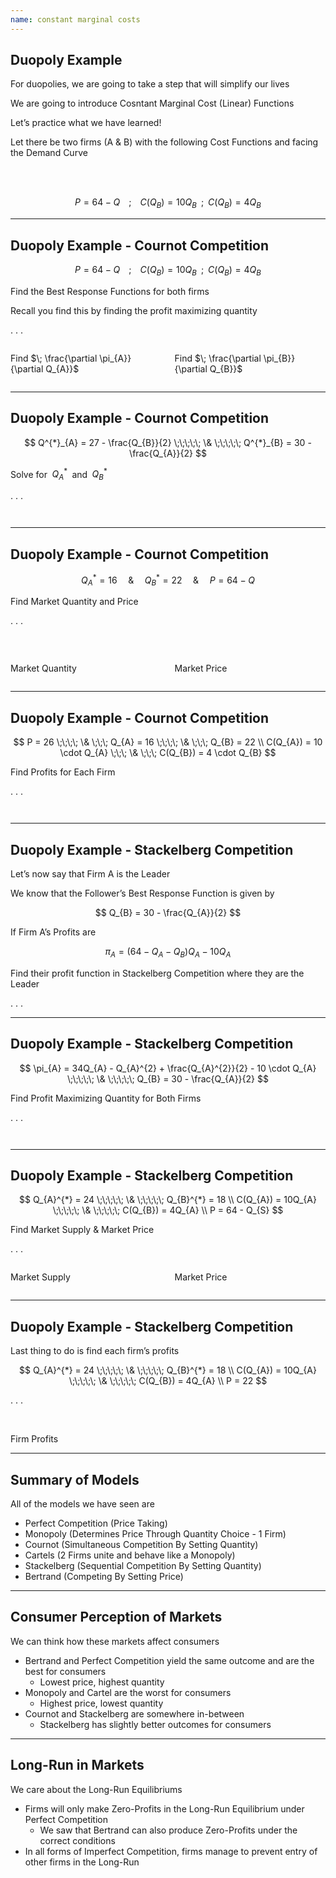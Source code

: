 ```yaml
---
name: constant marginal costs
---
```


## Duopoly Example

For duopolies, we are going to take a step that will simplify our lives

We are going to introduce [Cosntant Marginal Cost (Linear) Functions]{.hi}

Let's practice what we have learned!

Let there be two firms (A & B) with the following [Cost Functions]{.hi} and facing the [Demand Curve]{.hi}

<br><br>

$$
    P = 64 - Q \;\;\;\; ; \;\;\;\; C(Q_{B}) = 10Q_{B} \;\; ; \;\; C(Q_{B}) = 4Q_{B}
$$

---

## Duopoly Example - Cournot Competition

::: {.incremental .small}
$$
    P = 64 - Q \;\;\;\; ; \;\;\;\; C(Q_{B}) = 10Q_{B} \;\; ; \;\; C(Q_{B}) = 4Q_{B}
$$
::: 

[Find the Best Response Functions for both firms]{.hi .note .align-center .small}

[Recall you find this by finding the profit maximizing quantity]{.hi .note .align-center .small}

. . .

:::: {.columns}

::: {.column width="50%" .tiny}
\begin{align*}
    \pi_{B} &= P \cdot Q_{B} - C(Q_{B}) \\
    \pi_{B} &= (64 - Q_{B} - Q_{B}) Q_{B} - 10Q_{B} 
\end{align*}

[Find $\; \frac{\partial \pi_{A}}{\partial Q_{A}}$]{.align-center}
\begin{align*}
    \frac{\partial \pi_{A}}{\partial Q_{A}} &= 0 \\
    64 - 2Q_{A} - Q_{B} - 10 &= 0 \\ 
    2Q_{A} &= 54 - Q_{B} \\
    Q^{*}_{A} &= 27 - \frac{Q_{B}}{2}
\end{align*}
:::

::: {.column width="50%" .tiny}
\begin{align*}
    \pi_{B} &= P \cdot Q_{B} - C(Q_{B}) \\
    \pi_{B} &= (64 - Q_{A} - Q_{B}) Q_{B} - 4Q_{B} 
\end{align*}

[Find $\; \frac{\partial \pi_{B}}{\partial Q_{B}}$]{.align-center}
\begin{align*}
    \frac{\partial \pi_{B}}{\partial Q_{B}} &= 0 \\
    64 - Q_{A} - 2Q_{B} - 4 &= 0 \\ 
    2Q_{B} &= 60 - Q_{A} \\
    Q^{*}_{B} &= 30 - \frac{Q_{A}}{2}
\end{align*}
:::

::::

---

## Duopoly Example - Cournot Competition {.smaller}

$$
    Q^{*}_{A} = 27 - \frac{Q_{B}}{2} \;\;\;\;\; \& \;\;\;\;\; Q^{*}_{B} = 30 - \frac{Q_{A}}{2}
$$

[Solve for $\; Q_{A}^{*} \;$ and $\; Q_{B}^{*}$]{.hi .align-center .small}

. . .

:::: {.columns}

::: {.column width="50%" .tiny}
\begin{align*}
    Q_{A} &= 27 - \frac{\color{red}{Q_{B}}}{2} \\
    Q_{A} &= 27 - \left(\frac{\color{red}{30 - \frac{Q_{A}}{2}}}{2} \right) \\
    2Q_{A} &= 54 - 30 + \frac{Q_{A}}{2} \\
    \frac{3}{2}Q_{A} &= 24 \\
    Q_{A}^{*} &= 16
\end{align*}
:::

::: {.column width="50%" .tiny}
\begin{align*}
    Q^{*}_{B} &= 30 - \frac{\color{red}{Q_{A}}}{2} \\
    Q^{*}_{B} &= 30 - \frac{\color{red}{16}}{2} \\ 
    Q^{*}_{B} &= 30 - 8 \\
    Q^{*}_{B} &= 22
\end{align*}
:::

::::

---

## Duopoly Example - Cournot Competition

$$
    Q_{A}^{*} = 16 \;\;\;\;\; \& \;\;\;\;\; Q^{*}_{B} = 22 \;\;\;\;\; \& \;\;\;\;\; P = 64 - Q
$$

[Find Market Quantity and Price]{.hi .note .align-center}

. . .

<br> 

:::: {.columns}

::: {.column width="50%"}
[Market Quantity]{.hi .align-center}

\begin{align*}
    Q_{S} &= Q_{A} + Q_{B} \\
    Q_{S} &= 16 + 22 \\
    Q_{S} &= 38
\end{align*}
:::

::: {.column width="50%"}
[Market Price]{.hi .align-center}

\begin{align*}
    P &= 64 - Q_{S} \\
    P &= 64 - 38 \\
    P &= 26
\end{align*}
:::

::::

---

## Duopoly Example - Cournot Competition

$$
    P = 26 \;\;\;\; \& \;\;\; Q_{A} = 16 \;\;\;\; \& \;\;\; Q_{B} = 22 \\
     C(Q_{A}) = 10 \cdot Q_{A}  \;\;\; \&  \;\;\; C(Q_{B}) = 4 \cdot Q_{B} 
$$

[Find Profits for Each Firm]{.hi .align-center .note}

. . .

:::: {.columns}

::: {.column width="50%"}
\begin{align*}
    \pi_{A} &= P \cdot Q_{A} - C(Q_{A}) \\
    \pi_{A} &= 26 \cdot 16 - 10 \cdot 16 \\
    \pi_{A} &= 256
\end{align*}
:::

::: {.column width="50%"}
\begin{align*}
    \pi_{B} &= P \cdot Q_{B} - C(Q_{B}) \\
    \pi_{B} &= 26 \cdot 22 - 4 \cdot 22 \\
    \pi_{B} &= 484
\end{align*}
:::

::::

---

## Duopoly Example - Stackelberg Competition {.smaller}

Let's now say that [Firm A]{.hi-red} is the [Leader]{.hi-red}

We know that the [Follower's]{.hi-teal} [Best Response Function]{.hi-orange} is given by 

$$
    Q_{B} = 30 - \frac{Q_{A}}{2}
$$

If [Firm A's Profits]{.hi-red} are

$$
    \pi_{A} = (64 - Q_{A} - Q_{B})Q_{A} - 10Q_{A}
$$

[Find their profit function in Stackelberg Competition where they are the Leader]{.hi .align-center .note}

. . .

\begin{align*}
    \pi_{A} &= (64 - Q_{A} - \color{red}{Q_{B}})Q_{A} - 10Q_{A} \\
    \pi_{A} &= (64 - Q_{A} - \color{red}{(30 - \frac{Q_{A}}{2})})Q_{A} - 10Q_{A} \\
    \pi_{A} &= (34 - Q_{A} + \frac{Q_{A}}{2})Q_{A} - 10 \cdot Q_{A} \\
    \pi_{A} &= 34Q_{A} - Q_{A}^{2} + \frac{Q_{A}^{2}}{2} - 10 \cdot Q_{A}
\end{align*}

---

## Duopoly Example - Stackelberg Competition

$$
    \pi_{A} = 34Q_{A} - Q_{A}^{2} + \frac{Q_{A}^{2}}{2} - 10 \cdot Q_{A} \;\;\;\;\; \& \;\;\;\;\; Q_{B} = 30 - \frac{Q_{A}}{2}
$$

[Find Profit Maximizing Quantity for Both Firms]{.hi .align-center .note}

. . .

:::: {.columns}

::: {.column width="50%"}

\begin{align*}
    \frac{\partial \pi_{A}}{\partial Q_{A}} &= 0 \\
    34 - 2Q_{A} + Q_{A} - 10 &= 0 \\
    Q_{A}^{*} &= 24
\end{align*}
:::

::: {.column width="50%"}

::: {.fragment}
\begin{align*}
    Q_{B}^{*} &= 30 - \frac{\color{red}{Q_{A}}}{2} \\
    Q_{B}^{*} &= 30 - \frac{\color{red}{24}}{2} \\
    Q_{B}^{*} &= 30 - 12 \\
    Q_{B}^{*} &= 18
\end{align*}  
:::

:::

::::

---

## Duopoly Example - Stackelberg Competition

$$
    Q_{A}^{*} = 24 \;\;\;\;\; \& \;\;\;\;\; Q_{B}^{*} = 18 \\
    C(Q_{A}) = 10Q_{A} \;\;\;\;\; \& \;\;\;\;\; C(Q_{B}) = 4Q_{A} \\
    P = 64 - Q_{S}
$$

[Find Market Supply & Market Price]{.hi .align-center .note}

. . .

:::: {.columns}

::: {.column width="50%"}
[Market Supply]{.hi .align-center}

\begin{align*}
    Q_{S} &= Q_{A} + Q_{B} \\
    Q_{S} &= 24 + 18 \\
    Q_{S} &= 42 
\end{align*}
:::

::: {.column width="50%"}
[Market Price]{.hi .align-center}

::: {.fragment}
\begin{align*}
    P &= 64 - Q_{S} \\
    P &= 64 - 42 \\
    P &= 22
\end{align*}
:::

:::

::::

---

## Duopoly Example - Stackelberg Competition

Last thing to do is find each firm's profits

$$
    Q_{A}^{*} = 24 \;\;\;\;\; \& \;\;\;\;\; Q_{B}^{*} = 18 \\
    C(Q_{A}) = 10Q_{A} \;\;\;\;\; \& \;\;\;\;\; C(Q_{B}) = 4Q_{A} \\
    P = 22
$$

. . .

<br>

[Firm Profits]{.hi .align-center}

\begin{align*}
    \pi_{A} &= 22 \cdot 24 - 10 \cdot 24 = 288 \\
    \pi_{B} &= 22 \cdot 18 - 4 \cdot 18 = 324
\end{align*}

---

## Summary of Models

All of the models we have seen are

::: {.incremental}
- Perfect Competition (Price Taking)
- Monopoly (Determines Price Through Quantity Choice - 1 Firm)
- Cournot (Simultaneous Competition By Setting Quantity)
- Cartels (2 Firms unite and behave like a Monopoly)
- Stackelberg (Sequential Competition By Setting Quantity)
- Bertrand (Competing By Setting Price)
:::

---

## Consumer Perception of Markets

We can think how these markets affect consumers

::: {.incremental}
- Bertrand and Perfect Competition yield the same outcome and are the [best for consumers]{.hi-green}
    - Lowest price, highest quantity
- Monopoly and Cartel are the [worst for consumers]{.hi-red} 
    - Highest price, lowest quantity
- Cournot and Stackelberg are somewhere in-between
    - Stackelberg has slightly better outcomes for consumers 
:::

---

## Long-Run in Markets

We care about the [Long-Run Equilibriums]{.hi}

::: {.incremental}
- Firms will only make [Zero-Profits]{.hi} in the [Long-Run Equilibrium]{.hi} under [Perfect Competition]{.hi-green}
    - We saw that [Bertrand]{.hi} can also produce Zero-Profits under the correct conditions
- In all forms of [Imperfect Competition]{.hi}, firms manage to prevent entry of other firms in the [Long-Run]{.hi} 
:::